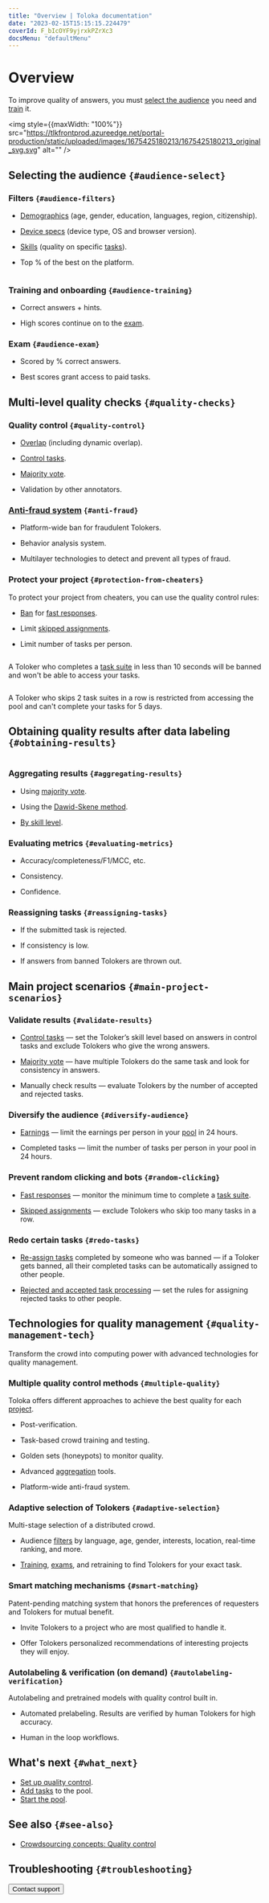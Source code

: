```yaml
---
title: "Overview | Toloka documentation"
date: "2023-02-15T15:15:15.224479"
coverId: F_bIcOYF9yjrxkPZrXc3
docsMenu: "defaultMenu"
---
```



# Overview

To improve quality of answers, you must [select the audience](/docs/guide/filters) you need and [train](/docs/guide/train) it.

<img style={{maxWidth: "100%"}} src="https://tlkfrontprod.azureedge.net/portal-production/static/uploaded/images/1675425180213/1675425180213_original_svg.svg" alt="" />

## Selecting the audience `{#audience-select}`

### Filters `{#audience-filters}`

- [Demographics](/docs/guide/filters#filter-user-profile) (age, gender, education, languages, region, citizenship).

- [Device specs](/docs/guide/filters#filter-calc-data) (device type, OS and browser version).

- [Skills](/docs/guide/filters#filter-skill) (quality on specific [tasks](/docs/glossary#task)).

- Top % of the best on the platform.

<Cut title="Filter example">

<Image width="700px" withBackground imageId="1675426600800" alt="" />

</Cut>

### Training and onboarding `{#audience-training}`

- Correct answers + hints.

- High scores continue on to the [exam](/docs/glossary#exam).

### Exam `{#audience-exam}`

- Scored by % correct answers.

- Best scores grant access to paid tasks.

## Multi-level quality checks `{#quality-checks}`

### Quality control `{#quality-control}`

- [Overlap](/docs/guide/overlap-faq) (including dynamic overlap).

- [Control tasks](/docs/guide/goldenset).

- [Majority vote](/docs/guide/mvote).

- Validation by other annotators.

### [Anti-fraud system](https://toloka.ai/anti-fraud/) `{#anti-fraud}`

- Platform-wide ban for fraudulent Tolokers.

- Behavior analysis system.

- Multilayer technologies to detect and prevent all types of fraud.

### Protect your project `{#protection-from-cheaters}`

<TolokaRequesterSourceAntiFraud/>

To protect your project from cheaters, you can use the quality control rules:

- [Ban](/docs/guide/ban?form-source=guide-quality-control-overview) for [fast responses](/docs/guide/quick-answers).

- Limit [skipped assignments](/docs/guide/skipped-assignments).

- Limit number of tasks per person.

<Cut title="Examples of the quality control rules">

<Cut title="Fast responses">

<Image width="700px" withBackground imageId="1675427108700" alt="" />

A Toloker who completes a [task suite](/docs/glossary#task-suite) in less than 10 seconds will be banned and won't be able to access your tasks.

</Cut>

<Cut title="Skipped assignments">

<Image width="700px" withBackground imageId="1675426782867" alt="" />

A Toloker who skips 2 task suites in a row is restricted from accessing the pool and can't complete your tasks for 5 days.

</Cut>

</Cut>

## Obtaining quality results after data labeling `{#obtaining-results}`

<img src="https://tlkfrontprod.azureedge.net/portal-production/static/uploaded/images/1675425177697/1675425177697_original_svg.svg" alt="" />

### Aggregating results `{#aggregating-results}`

- Using [majority vote](/docs/guide/mvote).

- Using the [Dawid-Skene method](/docs/guide/result-aggregation#dawid-skene).

- [By skill level](/docs/guide/result-aggregation#aggr-by-skill).

### Evaluating metrics `{#evaluating-metrics}`

- Accuracy/completeness/F1/MCC, etc.

- Consistency.

- Confidence.

### Reassigning tasks `{#reassigning-tasks}`

- If the submitted task is rejected.

- If consistency is low.

- If answers from banned Tolokers are thrown out.

## Main project scenarios `{#main-project-scenarios}`

### Validate results `{#validate-results}`

- [Control tasks](/docs/guide/goldenset) — set the Toloker’s skill level based on answers in control tasks and exclude Tolokers who give the wrong answers.

- [Majority vote](/docs/guide/mvote) — have multiple Tolokers do the same task and look for consistency in answers.

- Manually check results — evaluate Tolokers by the number of accepted and rejected tasks.

### Diversify the audience `{#diversify-audience}`

- [Earnings](/docs/guide/income) — limit the earnings per person in your [pool](/docs/glossary#pool) in 24 hours.

- Completed tasks — limit the number of tasks per person in your pool in 24 hours.

### Prevent random clicking and bots `{#random-clicking}`

- [Fast responses](/docs/guide/quick-answers) — monitor the minimum time to complete a [task suite](/docs/glossary#task-suite).

- [Skipped assignments](/docs/guide/skipped-assignments) — exclude Tolokers who skip too many tasks in a row.

### Redo certain tasks `{#redo-tasks}`

- [Re-assign tasks](/docs/guide/restore-task-overlap) completed by someone who was banned — if a Toloker gets banned, all their completed tasks can be automatically assigned to other people.

- [Rejected and accepted task processing](/docs/guide/reassessment-after-accepting) — set the rules for assigning rejected tasks to other people.

## Technologies for quality management `{#quality-management-tech}`

Transform the crowd into computing power with advanced technologies for quality management.

### Multiple quality control methods `{#multiple-quality}`

Toloka offers different approaches to achieve the best quality for each [project](/docs/glossary#project).

- Post-verification.

- Task-based crowd training and testing.

- Golden sets (honeypots) to monitor quality.

- Advanced [aggregation](/docs/guide/result-aggregation) tools.

- Platform-wide anti-fraud system.

### Adaptive selection of Tolokers `{#adaptive-selection}`

Multi-stage selection of a distributed crowd.

- Audience [filters](/docs/guide/filters) by language, age, gender, interests, location, real-time ranking, and more.

- [Training](/docs/guide/train), [exams](/docs/guide/how-to-use-exams), and retraining to find Tolokers for your exact task.

### Smart matching mechanisms `{#smart-matching}`

Patent-pending matching system that honors the preferences of requesters and Tolokers for mutual benefit.

- Invite Tolokers to a project who are most qualified to handle it.

- Offer Tolokers personalized recommendations of interesting projects they will enjoy.

### Autolabeling & verification (on demand) `{#autolabeling-verification}`

Autolabeling and pretrained models with quality control built in.

- Automated prelabeling. Results are verified by human Tolokers for high accuracy.

- Human in the loop workflows.

## What's next `{#what_next}`
- [Set up quality control](/docs/guide/qa-pool-settings).
- [Add tasks](/docs/guide/pool) to the pool.
- [Start the pool](/docs/guide/pool-run-and-stop).

## See also `{#see-also}`

- [Crowdsourcing concepts: Quality control](https://toloka.ai/knowledgebase/quality-control/)

## Troubleshooting `{#troubleshooting}`

<Cut title="Setting up quality control">

<FaqSetQualityControl/>

<FaqSkillForEveryPool/>

<FaqSkillForDifferentProjects/>

<TroubleshootingControlSettingsReplaced/>

<FaqGetAccess/>

<FaqSetSkill/>

<FaqTimeSpecified/>

<FaqTestTolokers/>

<FaqMatchEnteredText/>

<TroubleshootingExamThreeTasks/>

<FaqTwoTextVersions/>

</Cut>

<Cut title="Control tasks">

<FaqHowManyControlTasks/>

<FaqCorrectResponsesCounted/>

<FaqMakeDifferent/>

<FaqExamPool/>

<FaqSetUpExam/>

<FaqUsingSmartMixing/>

<FaqTwoTrainingPools/>

<FaqHint/>

<FaqNumberOfControlResponses/>

<FaqReviewTraining/>

<FaqQuestionsAreControl/>

</Cut>

<Cut title="Ban">

<FaqDisableTasks/>

<FaqIncorrectResponses/>

<FaqOneTask/>

<FaqBan/>

<FaqClassifyUsers/>

</Cut>

<Cut title="Majority vote">

<FaqSubmitEmptyAssignments/>

<FaqMultipleFields/>

<FaqFormatReviewResults/>

</Cut>

<Cut title="Speed of task completion">

<TroubleshootingSpeedDropped/>

<FaqLabelingSpeed/>

<FaqSpeedUpCompletion/>

</Cut>

<Button themeColor="light" view="default" size="l" type="link" url="/docs/guide/troubleshooting/support?form-source=guide-quality-control-overview">Contact support</Button>

